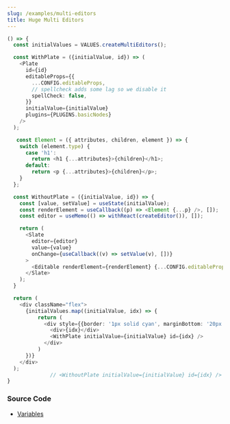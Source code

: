 ```yaml
---
slug: /examples/multi-editors
title: Huge Multi Editors
---
```


```ts live
() => {
  const initialValues = VALUES.createMultiEditors();

  const WithPlate = ({initialValue, id}) => (
    <Plate
      id={id}
      editableProps={{
        ...CONFIG.editableProps,
        // spellcheck adds some lag so we disable it
        spellCheck: false,
      }}
      initialValue={initialValue}
      plugins={PLUGINS.basicNodes}
    />
  );

   const Element = ({ attributes, children, element }) => {
    switch (element.type) {
      case 'h1':
        return <h1 {...attributes}>{children}</h1>;
      default:
        return <p {...attributes}>{children}</p>;
    }
  };

  const WithoutPlate = ({initialValue, id}) => {
    const [value, setValue] = useState(initialValue);
    const renderElement = useCallback((p) => <Element {...p} />, []);
    const editor = useMemo(() => withReact(createEditor()), []);

    return (
      <Slate
        editor={editor}
        value={value}
        onChange={useCallback((v) => setValue(v), [])}
      >
        <Editable renderElement={renderElement} {...CONFIG.editableProps} />
      </Slate>
    );
  }

  return (
    <div className="flex">
      {initialValues.map((initialValue, idx) => {
          return (
            <div style={{border: '1px solid cyan', marginBottom: '20px'}} key={idx}>
              <div>{idx}</div>
              <WithPlate initialValue={initialValue} id={idx} />
            </div>
          )
      })}
    </div>
  );
              // <WithoutPlate initialValue={initialValue} id={idx} />
}
```

### Source Code

- [Variables](https://github.com/udecode/plate/blob/main/docs/src/live/live.tsx)
